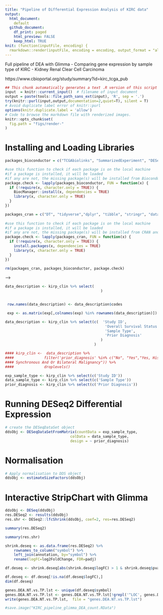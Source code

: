 ```yaml
---
title: "Pipeline of Differential Expression Analysis of KIRC data"
output: 
  html_document: 
    default
  github_document: 
    df_print: paged
    html_preview: FALSE
    keep_html: TRUE
knit: (function(inputFile, encoding) {
  rmarkdown::render(inputFile, encoding = encoding, output_format = "all") })    
---
```


Full pipeline of DEA with Glimma - Comparing gene expression by sample type of KIRC - Kidney Renal Clear Cell Carcinoma

https://www.cbioportal.org/study/summary?id=kirc_tcga_pub


```r
## This chunk automatically generates a text .R version of this script when running within knitr.
input  = knitr::current_input()  # filename of input document
output = paste(tools::file_path_sans_ext(input), 'R', sep = '.')
try(knitr::purl(input,output,documentation=2,quiet=T), silent = T)
# Avoid duplicate label error of knitr::purl
options(knitr.duplicate.label = 'allow')
# Code to browse the markdown file with renderized images.
knitr::opts_chunk$set(
  fig.path = "figs/render-"
)
```



# Installing and Loading Libraries            


```r
packages_bioconductor = c("TCGAbiolinks", "SummarizedExperiment", "DESeq2", "Glimma", "limma","biomaRt", "genefilter")

#use this function to check if each package is on the local machine
#if a package is installed, it will be loaded
#if any are not, the missing package(s) will be installed from Bioconductor and loaded
package.check <- lapply(packages_bioconductor, FUN = function(x) {
  if (!require(x, character.only = TRUE)) {
    BiocManager::install(x, dependencies = TRUE)
    library(x, character.only = TRUE)
  }
})

packages_cran = c("DT", "tidyverse","dplyr", "tibble", "stringr", "data.table", "genefilter", "ggrepel")
  
#use this function to check if each package is on the local machine
#if a package is installed, it will be loaded
#if any are not, the missing package(s) will be installed from CRAN and loaded
package.check <- lapply(packages_cran, FUN = function(x) {
  if (!require(x, character.only = TRUE)) {
    install.packages(x, dependencies = TRUE)
    library(x, character.only = TRUE)
  }
})

rm(packages_cran, packages_bioconductor, package.check)
```



<!-- # Download - Expression Data                   -->



<!-- ```{r} -->
<!-- query.exp.KIRC <- GDCquery(project = "TCGA-KIRC", -->
<!--                            legacy = TRUE, -->
<!--                            data.category = "Gene expression", -->
<!--                            data.type="Gene expression quantification", -->
<!--                            file.type="results", # not normalized! -->
<!--                            platform = "Illumina HiSeq", -->
<!--                            experimental.strategy = "RNA-Seq") -->

<!-- GDCdownload(query.exp.KIRC,files.per.chunk = 100) -->

<!-- query.exp.KIRC <- GDCprepare(query = query.exp.KIRC, -->
<!--                              save = TRUE, -->
<!--                              save.filename = "qquery.exp.KIRC0.rda" , -->
<!--                              summarizedExperiment = TRUE) -->
<!-- ``` -->



<!-- <!-- # Download - Mutation Data   --> -->


<!-- #```{r} -->
<!-- #KIRC_maf <- GDCquery_Maf("KIRC", pipelines = "muse") -->
<!-- #``` -->



<!-- ```{r} -->
<!-- load("~/bio/josivan_bimodal_genes/dados_SD_TP.RData") -->
<!-- rm(KIRC_CONT_SD, KIRC_CONT_TP) -->

<!-- kirc$V2 <- NULL -->
<!-- kirc$SampleType <- NULL -->

<!-- kirc <- kirc[!duplicated(kirc[,c("V1","V3")]),] -->

<!-- exp <- kirc %>%  -->
<!--             tidyr::spread(V1, V4) -->

<!-- # exp_count <- pivot_wider( -->
<!-- #   kirc, -->
<!-- #   names_from = V1, -->
<!-- #   values_from = V4) -->

<!-- row.names(exp) <- exp$V3 -->
<!-- exp$V3 <- NULL -->
<!-- exp <- as.matrix(exp) -->
<!-- rm(kirc) -->
<!-- ``` -->



<!-- ```{r} -->
<!-- load("~/Dropbox/bioinformatics/research/bimodal_genes/DEA/qquery.exp.KIRC0.rda") -->
<!-- ``` -->

<!-- # Harmonizating Expression and clinical Data   -->


<!-- ```{r} -->

<!-- #exp <- assays(data)[[1]] -->
<!-- #rm(query.exp.KIRC) -->

<!-- data_description <- data.frame(codes=data$barcode,  -->
<!--                                vital_status=data$vital_status,  -->
<!--                                sample_type=data$sample_type, -->
<!--                                metastasis=data$ajcc_pathologic_m) -->


<!-- data_description$codes <- substr(data_description$codes,1,16) -->

<!-- data_description <- data_description %>%  -->
<!--    mutate(sample_type = recode(sample_type,  -->
<!--                                 "Solid Tissue Normal" = "normal", -->
<!--                                 "Primary Tumor" = "tumor")) %>% -->
<!--    filter(sample_type %in% c("normal", "tumor")) %>% droplevels() -->

<!-- #data_description <- data_description %>%  -->
<!-- #  filter(metastasis %in% c("M0", "M1")) %>% droplevels() -->

<!-- data_description$sample_type <- factor(as.character(data_description$sample_type), levels = c("normal", "tumor")) -->
<!-- #data_description$metastasis <- factor(as.character(data_description$metastasis), levels = c("M0", "M1")) -->


<!-- row.names(data_description) <- data_description$codes -->

<!-- exp <- as.matrix(exp[,colnames(exp) %in% rownames(data_description)]) -->

<!-- # Converting the expression data to integer -->
<!-- #storage.mode(exp) = "integer" -->

<!-- #rownames(exp) <- str_split_fixed(rownames(exp), '[|]', 2)[,1] -->
<!-- #exp <- as.matrix(exp[!duplicated(row.names(exp)), ]) -->

<!-- #colnames(exp) <- row.names(data_description)  -->
<!-- data_description <- data_description[colnames(exp),] -->
<!-- table(data_description$sample_type) -->
<!-- table(data_description$metastasis) -->

<!-- rm(data) -->
<!-- ``` -->


<!-- # Select BioMart database and dataset         -->


<!-- ```{r} -->
<!-- # If you haven't already installed devtools... -->
<!-- #install.packages("devtools") -->

<!-- # Use devtools to install the package -->
<!-- #devtools::install_github("stephenturner/annotables") -->

<!-- library(annotables) -->

<!-- ensemblAnnot <- grch38 %>%  -->
<!--   filter(grch38$symbol %in%  row.names(exp))  %>%  -->
<!--    dplyr::select(ensgene, symbol, description) -->

<!-- colnames(ensemblAnnot) <- c("Ensembl", "GeneID", "Description") -->

<!-- #genes_miss <- generics::setdiff(row.names(exp), unique(ensemblAnnot$Symbol)) -->


<!-- ``` -->


<!-- # Alterative way to get gene Annotations by biomart package -->

<!-- ```{r} -->

<!-- ennsembl = useMart("ensembl",dataset="hsapiens_gene_ensembl")  -->

<!-- ensembl_genes <- row.names(exp)  -->

<!-- ensemblAnnot <- getBM(attributes= c("hgnc_symbol", "ensembl_gene_id", "description"),  -->
<!--                                           filters=c("hgnc_symbol"),  -->
<!--                                           values=ensembl_genes, mart=ensembl) -->


<!-- genes_miss <- setdiff(ensembl_genes, unique(ensemblAnnot$hgnc_symbol)) -->

<!-- while(length(genes_miss) > 10){ -->

<!-- for(i in seq(from=1, to=length(genes_miss), by=100)){ -->
<!--    try(ensemblAnnot_1 <- getBM(attributes= c("hgnc_symbol", "ensembl_gene_id", "description"),  -->
<!--                                               filters=c("hgnc_symbol"),  -->
<!--                                               values=genes_miss[i:(i+99)], mart=ensembl), silent = T) -->
<!--    ensemblAnnot <- rbind(ensemblAnnot, ensemblAnnot_1) -->
<!--    ensemblAnnot <- ensemblAnnot[!duplicated(ensemblAnnot),] -->
<!--    genes_miss <- setdiff(ensembl_genes, unique(ensemblAnnot$hgnc_symbol)) -->
<!--    print(i) -->
<!--    Sys.sleep(1) -->
<!-- } -->
<!--   genes_miss <- setdiff(ensembl_genes, unique(ensemblAnnot$hgnc_symbol)) -->
<!-- } -->

<!-- colnames(ensemblAnnot) <- c("GeneID", "Ensembl", "Description")  -->

<!-- rm(ensembl,ensembl_genes) -->
<!-- ``` -->


<!-- # Alterative way to get gene Annotations by mygene package -->

<!-- ```{r} -->
<!-- library(mygene) -->
<!-- out <- queryMany(ensembl_genes, scopes="symbol", fields=c("symbol", "ensembl.gene", "description"), species="human") -->
<!-- ``` -->


```r
data_description <- kirp_clin %>% select(  
                                            )
     
```
```r

 row.names(data_description) <- data_description$codes

 exp <- as.matrix(exp[,colnames(exp) %in% rownames(data_description)])

```



```r
data_description <- kirp_clin %>% select(c(  'Study ID', 
                                              'Overall Survival Status',
                                              'Sample Type',
                                              'Prior Diagnosis'
                                            )
                                         )
```


```r
#### kirp_clin <-  data_description %>% 
####              filter('prior_diagnosis' %in% c("No", "Yes","Yes, History Of 
#### Synchronous And Or Bilateral Malignancy")) %>% 
####              droplevels()

exp_sample_type <- kirp_clin %>% select(c('Study ID'))
data_sample_type <- kirp_clin %>% select(c('Sample Type'))
prior_diagnosis <- kirp_clin %>% select(c('Prior Diagnosis'))
```

# Running DESeq2 Differential Expression


```r

# create the DESeqDataSet object
ddsObj <- DESeqDataSetFromMatrix(countData = exp_sample_type,
                              colData = data_sample_type,
                              design = ~ prior_diagnosis)
```
    

# Normalisation


```r
# Apply normalisation to DDS object
ddsObj <- estimateSizeFactors(ddsObj)
```
    
    
# Interactive StripChart with Glimma
    
    
```r
ddsObj <- DESeq(ddsObj)
res.DESeq2 <- results(ddsObj)
res.shr <- DESeq2::lfcShrink(ddsObj, coef=2, res=res.DESeq2)

```
```r
summary(res.DESeq2)

```

```r
summary(res.shr)

```

```r
shrink.deseq <- as.data.frame(res.DESeq2) %>%
    rownames_to_column("symbol") %>% 
    left_join(annotation, by="symbol") %>% 
    rename(logFC=log2FoldChange, FDR=padj)
```



```r
df.deseq <- shrink.deseq[abs(shrink.deseq$logFC) > 1 & shrink.deseq$pvalue < 0.01,]

df.deseq <- df.deseq[!is.na(df.deseq$logFC),]
dim(df.deseq)
```


```r
genes.DEA.NT.vs.TP.lst <- unique(df.deseq$symbol)
genes.DEA.NT.vs.TP.lst <- genes.DEA.NT.vs.TP.lst[!grepl('^LOC', genes.DEA.NT.vs.TP.lst)]
write(genes.DEA.NT.vs.TP.lst,  file = "genes.DEA.NT.vs.TP.lst")
```


<!-- ```{r} -->
<!-- DESeq2::plotMA(res, ylim=c(-5,5)) -->
<!-- ``` -->



<!-- ```{r} -->

<!-- # first remove the filtered genes (FDR=NA) and create a -log10(FDR) column -->
<!-- filtTab.deseq <- shrink.deseq %>% -->
<!--     filter(!is.na(FDR)) %>% -->
<!--     mutate(`-log10(FDR)` = -log10(FDR)) -->

<!--   filtTab.deseq <- filtTab.deseq  %>%  -->
<!--     mutate(`-log10(FDR)`=pmin(`-log10(FDR)`)) -->
<!-- ``` -->

<!-- ```{r} -->
<!-- res.df <- as.data.frame(res.shr) -->
<!-- res.df$log10MeanNormCount <- log10(res.df$baseMean + 1) -->
<!-- idx <-(rowSums(counts(ddsObj)) > 0) -->
<!-- res.df <- res.df[idx,] -->
<!-- res.df$padj[is.na(res.df$padj)] <- 1 -->

<!-- status <- as.numeric(res.df$padj < .1) -->

<!-- glMDPlot(res.df[idx,], -->
<!--          xval="baseMean", -->
<!--          yval="log2FoldChange", -->
<!--          counts=counts(ddsObj)[idx,], -->
<!--          anno=data.frame(GeneID=rownames(ddsObj)[idx]), -->
<!--          groups=ddsObj$sample_type, -->
<!--          samples=colnames(ddsObj), -->
<!--          status=status, -->
<!--          display.columns=c("GeneID"), -->
<!--          folder = "volcano_KIRC_deseq_DE", -->
<!--          launch=FALSE) -->

<!-- ``` -->


<!-- ```{r} -->
<!-- de <- as.integer(filtTab.deseq$FDR <= 0.05) -->

<!-- normCounts <- log2(counts(ddsObj)) -->
<!-- filtCounts <- normCounts[filtTab.deseq$GeneID,] -->

<!-- glXYPlot( -->
<!--   x = filtTab.deseq$logFC, -->
<!--   y = -log10(filtTab.deseq$FDR), -->
<!--   xlab = "logFC", -->
<!--   ylab = "FDR", -->
<!--   main = "Normal.vs.Tumor", -->
<!--   counts = filtCounts, -->
<!--   groups = data_description$sample_type, -->
<!--   status = de, -->
<!--   anno = filtTab.deseq[, c("GeneID", "Ensembl", "Description")], -->
<!--   folder = "volcano_KIRC_deseq_DE", -->
<!--   launch = F -->
<!-- ) -->
<!-- ``` -->

```r

#save.image("KIRC_pipeline_glimma_DEA_count.RData")

```


<!-- ```{r} -->
<!-- if(!require("RColorBrewer")){install.packages("RColorBrewer")} -->
<!-- if(!require("circlize")){install.packages("circlize")} -->


<!-- # get the top genes -->
<!-- sigGenes <- as.data.frame(res.shr) %>%  -->
<!--     rownames_to_column("GeneID") %>%  -->
<!--     top_n(150, wt=-padj) %>%  -->
<!--     pull("GeneID") -->
<!-- # filter the data for the top 200 by padj in the LRT test -->
<!-- plotDat <- vst(ddsObj)[sigGenes,] %>%  -->
<!--     assay() -->
<!-- z.mat <- t(scale(t(plotDat), center=TRUE, scale=TRUE)) -->

<!-- # colour palette -->
<!-- myPalette <- c("red3", "ivory", "blue3") -->
<!-- myRamp = colorRamp2(c(-2, 0, 2), myPalette) -->
<!-- ``` -->



<!-- ```{r} -->
<!-- if(!require("ComplexHeatmap")){install.packages("ComplexHeatmap")} -->

<!-- # cluster the data and split the tree -->
<!-- hcDat <- hclust(dist(z.mat)) -->
<!-- cutGroups <- cutree(hcDat, h=2) -->
<!-- ha1 = HeatmapAnnotation(df = colData(ddsObj)[,c("sample_type", "vital_status")]) -->
<!-- Heatmap(z.mat, name = "z-score", -->
<!--         col = myRamp,             -->
<!--         show_row_name = FALSE, -->
<!--         cluster_columns = FALSE, -->
<!--         split=cutGroups, -->
<!--         rect_gp = gpar(col = "darkgrey", lwd=0.5), -->
<!--         top_annotation = ha1, -->
<!--         row_names_gp = gpar(fontsize = 8), -->
<!--         column_names_gp = gpar(fontsize = 8), -->
<!--         column_names_rot = 45) -->

<!-- rm(hcDat,cutGroups, ha1 ) -->
<!-- ``` -->


<!-- # Constructing the DEA test with Limma -->
<!-- ```{r} -->
<!-- vm <- voomWithQualityWeights(eset, design=design) -->
<!-- fit <- lmFit(vm, design=design) -->
<!-- fit <- contrasts.fit(fit, contrasts) -->
<!-- fit <- eBayes(fit) -->
<!-- dt <- decideTests(fit) -->
<!-- DE <- c("downregulated", "notDE", "upregulated")[as.factor(dt)] -->
<!-- anno <- as.data.frame(cbind(data.frame(GeneID=rownames(fit)), DE)) -->

<!-- anno <- as.data.frame(cbind(anno, ensemblAnnot[anno$GeneID, c("Ensembl", "Description")])) -->
<!-- rownames(anno) <- anno$GeneID -->

<!-- ``` -->

<!-- # Creating labels for "downregulated", "notDE" and "upregulated" genes -->
<!-- ```{r} -->

<!-- #head(anno) -->

<!-- filtTab.limma <- shrink.limma %>%  -->
<!--   filter(!is.na(FDR)) %>%  -->
<!--   mutate(`-log10(FDR)` = -log10(FDR)) %>%  -->
<!--   mutate(TopGeneLabel=ifelse(pvalue<=cutoff, Ensembl, "")) -->

<!-- de <- as.integer(filtTab.limma$FDR[anno$GeneID] <= 0.05) -->

<!-- filtCounts <- exp[anno$GeneID,] -->

<!-- logFC <- filtTab.limma$logFC[filtTab.limma$GeneID %in% anno$GeneID] -->

<!-- ``` -->

<!-- # Creating the HTML with Glimma -->


<!-- ```{r} -->

<!-- cols <- c("yellow","blue","magenta") -->

<!-- sample.cols <- c("limegreen", "purple")[groups] -->

<!-- glXYPlot(x=fit$coef, y=fit$lod, xlab="logFC", ylab="logodds",status=dt, anno=anno, side.main="GeneID",counts=vm, groups=groups, sample.cols=sample.cols, -->
<!--          folder = "volcano_KIRC_limma_DE" -->
<!--          ) -->
<!-- ``` -->
